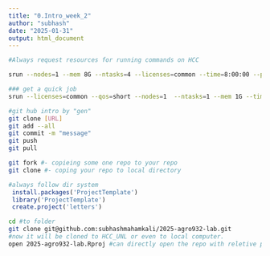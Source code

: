 ```yaml
---
title: "0.Intro_week_2"
author: "subhash"
date: "2025-01-31"
output: html_document
---
```


```bash
#Always request resources for running commands on HCC

srun --nodes=1 --mem 8G --ntasks=4 --licenses=common --time=8:00:00 --pty bash

### get a quick job
srun --licenses=common --qos=short --nodes=1  --ntasks=1 --mem 1G --time 1:00:00 --pty bash

#git hub intro by "gen"
git clone [URL]
git add --all
git commit -m "message"
git push
git pull

git fork #- copieing some one repo to your repo
git clone #- coping your repo to local directory
```


```r
#always follow dir system
 install.packages('ProjectTemplate')
 library('ProjectTemplate')
 create.project('letters')
```


```bash
cd #to folder
git clone git@github.com:subhashmahamkali/2025-agro932-lab.git
#now it will be cloned to HCC_UNL or even to local computer.
open 2025-agro932-lab.Rproj #can directly open the repo with reletive path(not absolute path)
```